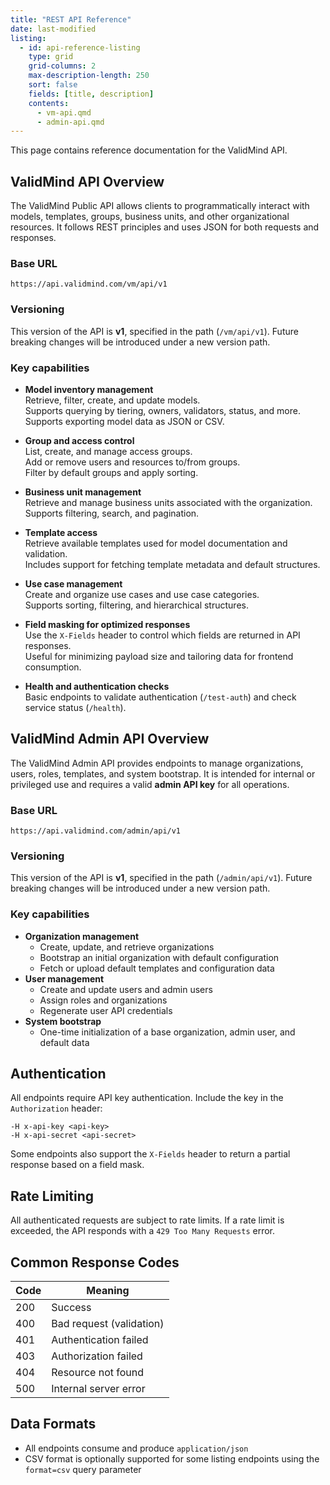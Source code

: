 ```yaml
---
title: "REST API Reference"
date: last-modified
listing:
  - id: api-reference-listing
    type: grid
    grid-columns: 2
    max-description-length: 250
    sort: false
    fields: [title, description]
    contents:
      - vm-api.qmd
      - admin-api.qmd
---
```


This page contains reference documentation for the ValidMind API. 

::: {.panel-tabset}

## ValidMind API Overview

The ValidMind Public API allows clients to programmatically interact with models, templates, groups, business units, and other organizational resources. It follows REST principles and uses JSON for both requests and responses.

### Base URL

```
https://api.validmind.com/vm/api/v1
```

### Versioning

This version of the API is **v1**, specified in the path (`/vm/api/v1`). Future breaking changes will be introduced under a new version path.

### Key capabilities

- **Model inventory management**  
  Retrieve, filter, create, and update models.  
  Supports querying by tiering, owners, validators, status, and more.  
  Supports exporting model data as JSON or CSV.

- **Group and access control**  
  List, create, and manage access groups.  
  Add or remove users and resources to/from groups.  
  Filter by default groups and apply sorting.

- **Business unit management**  
  Retrieve and manage business units associated with the organization.  
  Supports filtering, search, and pagination.

- **Template access**  
  Retrieve available templates used for model documentation and validation.  
  Includes support for fetching template metadata and default structures.

- **Use case management**  
  Create and organize use cases and use case categories.  
  Supports sorting, filtering, and hierarchical structures.

- **Field masking for optimized responses**  
  Use the `X-Fields` header to control which fields are returned in API responses.  
  Useful for minimizing payload size and tailoring data for frontend consumption.

- **Health and authentication checks**  
  Basic endpoints to validate authentication (`/test-auth`) and check service status (`/health`).

## ValidMind Admin API Overview

The ValidMind Admin API provides endpoints to manage organizations, users, roles, templates, and system bootstrap. It is intended for internal or privileged use and requires a valid **admin API key** for all operations.

### Base URL

```
https://api.validmind.com/admin/api/v1
```

### Versioning

This version of the API is **v1**, specified in the path (`/admin/api/v1`). Future breaking changes will be introduced under a new version path.


### Key capabilities

- **Organization management**
  - Create, update, and retrieve organizations
  - Bootstrap an initial organization with default configuration
  - Fetch or upload default templates and configuration data

- **User management**
  - Create and update users and admin users
  - Assign roles and organizations
  - Regenerate user API credentials

- **System bootstrap**
  - One-time initialization of a base organization, admin user, and default data

:::


## Authentication

All endpoints require API key authentication. Include the key in the `Authorization` header:

```
-H x-api-key <api-key>
-H x-api-secret <api-secret>
```

Some endpoints also support the `X-Fields` header to return a partial response based on a field mask.

## Rate Limiting

All authenticated requests are subject to rate limits. If a rate limit is exceeded, the API responds with a `429 Too Many Requests` error.

## Common Response Codes

| Code | Meaning                      |
|------|------------------------------|
| 200  | Success                      |
| 400  | Bad request (validation)     |
| 401  | Authentication failed        |
| 403  | Authorization failed         |
| 404  | Resource not found           |
| 500  | Internal server error        |

## Data Formats

- All endpoints consume and produce `application/json`
- CSV format is optionally supported for some listing endpoints using the `format=csv` query parameter
